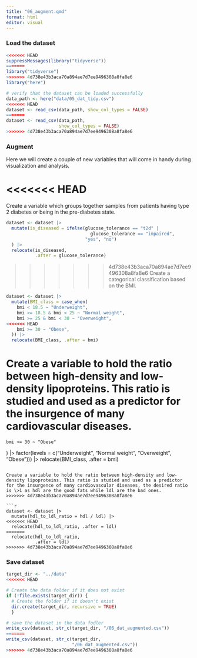 ```yaml
---
title: "06_augment.qmd"
format: html
editor: visual
---
```


### Load the dataset

```r
<<<<<<< HEAD
suppressMessages(library("tidyverse"))
=======
library("tidyverse")
>>>>>>> 4d738e43b3aca70a894ae7d7ee9496308a8fa8e6
library("here")
```

```r
# verify that the dataset can be loaded successfully
data_path <- here("data/05_dat_tidy.csv")
<<<<<<< HEAD
dataset <- read_csv(data_path, show_col_types = FALSE)
=======
dataset <- read_csv(data_path,
                    show_col_types = FALSE)
>>>>>>> 4d738e43b3aca70a894ae7d7ee9496308a8fa8e6
```

### Augment

Here we will create a couple of new variables that will come in handy during visualization and analysis.

<<<<<<< HEAD
=======
Create a variable which groups together samples from patients having type 2 diabetes or being in the pre-diabetes state.

```r
dataset <- dataset |> 
  mutate(is_diseased = ifelse(glucose_tolerance == "t2d" |
                                glucose_tolerance == "impaired",
                              "yes", "no")
  ) |>
  relocate(is_diseased,
           .after = glucose_tolerance)
```

>>>>>>> 4d738e43b3aca70a894ae7d7ee9496308a8fa8e6
Create a categorical classification based on the BMI.

```r
dataset <- dataset |> 
  mutate(BMI_class = case_when(
    bmi < 18.5 ~ "Underweight",
    bmi >= 18.5 & bmi < 25 ~ "Normal weight",
    bmi >= 25 & bmi < 30 ~ "Overweight",
<<<<<<< HEAD
    bmi >= 30 ~ "Obese",
  )) |> 
  relocate(BMI_class, .after = bmi)
```

Create a variable to hold the ratio between high-density and low-density lipoproteins. This ratio is studied and used as a predictor for the insurgence of many cardiovascular diseases.
=======
    bmi >= 30 ~ "Obese"
  ) |> 
  factor(levels = c("Underweight", "Normal weight", "Overweight", "Obese"))) |>
  relocate(BMI_class,
           .after = bmi)
```

Create a variable to hold the ratio between high-density and low-density lipoproteins. This ratio is studied and used as a predictor for the insurgence of many cardiovascular diseases, the desired ratio is \>1 as hdl are the good fats while ldl are the bad ones.
>>>>>>> 4d738e43b3aca70a894ae7d7ee9496308a8fa8e6

```r
dataset <- dataset |> 
  mutate(hdl_to_ldl_ratio = hdl / ldl) |> 
<<<<<<< HEAD
  relocate(hdl_to_ldl_ratio, .after = ldl)
=======
  relocate(hdl_to_ldl_ratio,
           .after = ldl)
>>>>>>> 4d738e43b3aca70a894ae7d7ee9496308a8fa8e6
```

### Save dataset

```r
target_dir <- "../data"
<<<<<<< HEAD

# Create the data folder if it does not exist
if (!file.exists(target_dir)) {
  # Create the folder if it doesn't exist
  dir.create(target_dir, recursive = TRUE)
  }

# save the dataset in the data fodler
write_csv(dataset, str_c(target_dir, "/06_dat_augmented.csv"))
=======
write_csv(dataset, str_c(target_dir,
                         "/06_dat_augmented.csv"))
>>>>>>> 4d738e43b3aca70a894ae7d7ee9496308a8fa8e6
```
